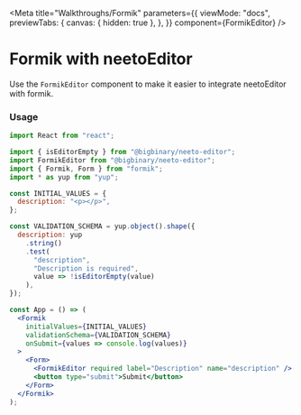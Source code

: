 
<Meta
  title="Walkthroughs/Formik"
  parameters={{
    viewMode: "docs",
    previewTabs: {
      canvas: { hidden: true },
    },
  }}
  component={FormikEditor}
/>

# Formik with neetoEditor

Use the `FormikEditor` component to make it easier to integrate neetoEditor with
formik.

### Usage

```jsx
import React from "react";

import { isEditorEmpty } from "@bigbinary/neeto-editor";
import FormikEditor from "@bigbinary/neeto-editor";
import { Formik, Form } from "formik";
import * as yup from "yup";

const INITIAL_VALUES = {
  description: "<p></p>",
};

const VALIDATION_SCHEMA = yup.object().shape({
  description: yup
    .string()
    .test(
      "description",
      "Description is required",
      value => !isEditorEmpty(value)
    ),
});

const App = () => (
  <Formik
    initialValues={INITIAL_VALUES}
    validationSchema={VALIDATION_SCHEMA}
    onSubmit={values => console.log(values)}
  >
    <Form>
      <FormikEditor required label="Description" name="description" />
      <button type="submit">Submit</button>
    </Form>
  </Formik>
);
```

<Canvas>
  <FormikEditorDemo />
</Canvas>
